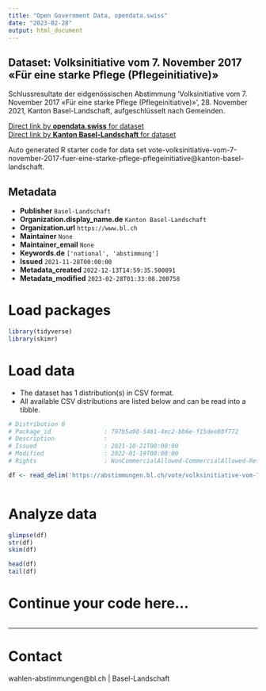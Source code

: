 ```yaml
---
title: "Open Government Data, opendata.swiss"
date: "2023-02-28"
output: html_document
---
```


## Dataset: Volksinitiative vom 7. November 2017 «Für eine starke Pflege (Pflegeinitiative)»

Schlussresultate der eidgenössischen Abstimmung 'Volksinitiative vom 7. November 2017 «Für eine starke Pflege (Pflegeinitiative)»', 28. November 2021, Kanton Basel-Landschaft, aufgeschlüsselt nach Gemeinden.

[Direct link by **opendata.swiss** for dataset](https://opendata.swiss/de/dataset/volksinitiative-vom-7-november-2017-fur-eine-starke-pflege-pflegeinitiative1)<br>
[Direct link by **Kanton Basel-Landschaft** for dataset](https://abstimmungen.bl.ch/vote/volksinitiative-vom-7-november-2017-fuer-eine-starke-pflege-pflegeinitiative/data)

Auto generated R starter code for data set vote-volksinitiative-vom-7-november-2017-fuer-eine-starke-pflege-pflegeinitiative@kanton-basel-landschaft.

## Metadata

- **Publisher** `Basel-Landschaft`
- **Organization.display_name.de** `Kanton Basel-Landschaft`
- **Organization.url** `https://www.bl.ch`
- **Maintainer** `None`
- **Maintainer_email** `None`
- **Keywords.de** `['national', 'abstimmung']`
- **Issued** `2021-11-28T00:00:00`
- **Metadata_created** `2022-12-13T14:59:35.500091`
- **Metadata_modified** `2023-02-28T01:33:08.200758`


# Load packages

```r

library(tidyverse)
library(skimr)

```

# Load data

-   The dataset has 1 distribution(s) in CSV format.
-   All available CSV distributions are listed below and can be read into a tibble.

```r

# Distribution 0
# Package_id               : 797b5a98-5461-4ec2-bb6e-f15dee80f772
# Description              : 
# Issued                   : 2021-10-21T00:00:00
# Modified                 : 2022-01-19T00:00:00
# Rights                   : NonCommercialAllowed-CommercialAllowed-ReferenceRequired

df <- read_delim('https://abstimmungen.bl.ch/vote/volksinitiative-vom-7-november-2017-fuer-eine-starke-pflege-pflegeinitiative/data-csv')



```

# Analyze data

```r

glimpse(df)
str(df)
skim(df)

head(df)
tail(df)

```

# Continue your code here...

```r

```

------------------------------------------------------------------------

# Contact

wahlen-abstimmungen@bl.ch | Basel-Landschaft
